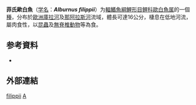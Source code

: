{{Speciesbox
| name = 菲氏歐白魚
| status = NE
| status_system = IUCN3.1
| image = 
| genus = Alburnus
| species = filippii
| authority = [[Kessler|Kessler]], 1877
| synonyms = 
}}

'''菲氏歐白魚'''（[[学名|学名]]：'''''Alburnus filippii'''''）为[[輻鰭魚綱|輻鰭魚綱]][[鯉形目|鯉形目]][[鲤科|鲤科]][[歐白魚属|歐白魚属]]的一個[[種|種]]，分布於[[歐洲|歐洲]][[庫拉河|庫拉河]]及[[那阿拉斯河|那阿拉斯河]]流域，體長可達16公分，棲息在低地河流，屬肉食性，以[[昆蟲|昆蟲]]及[[無脊椎動物|無脊椎動物]]等為食。

==参考資料==
{{refbegin}}
*{{FishBase_species|genus=Alburnus|species=filippii|year=2011|month=12}}
{{refend}}

==外部連結==
{{refbegin}}
{{Wikispecies-inline|Alburnus filippii|菲氏歐白魚}}
{{refend}}
{{Taxonbar|from=Q1101849}}

[[Category:歐白魚属|filippii]]
[[Category:1877年描述的鱼类|A]]


{{鯉形目小作品}}